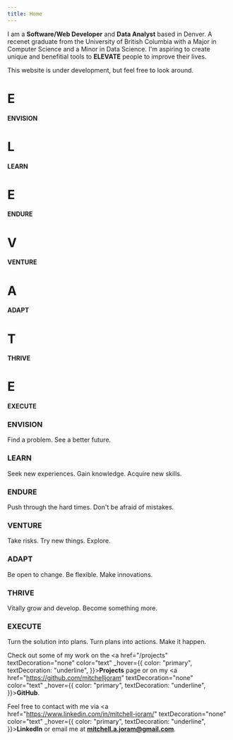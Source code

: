 ```yaml
---
title: Home
---
```


<Home width='800px' height='800px' position='relative' my="10"/>

<div mt="20"/>

I am a **Software/Web Developer** and **Data Analyst** based in Denver. A recenet graduate from the University of British Columbia with a Major in Computer Science and a Minor in Data Science. I'm aspiring to create unique and benefitial tools to **ELEVATE** people to improve their lives.

This website is under development, but feel free to look around.

<div mt="20"/>

<div width="100%" background="#000000">
    <div display="grid" gridTemplateColumns={"auto auto auto auto auto auto auto"} columnGap="40px" justifyContent="center" mx="auto">
        <div textAlign="center">
            <h1 fontSize="7rem" color="white">E</h1>
            <strong color="white">ENVISION</strong>
        </div>
        <div textAlign="center">
            <h1 fontSize="7rem" color="white">L</h1>
            <strong color="white">LEARN</strong>
        </div>
        <div textAlign="center">
            <h1 fontSize="7rem" color="white">E</h1>
            <strong color="white">ENDURE</strong>
        </div>
        <div textAlign="center">
            <h1 fontSize="7rem" color="white">V</h1>
            <strong color="white">VENTURE</strong>
        </div>
        <div textAlign="center">
            <h1 fontSize="7rem" color="white">A</h1>
            <strong color="white">ADAPT</strong>
        </div>
        <div textAlign="center">
            <h1 fontSize="7rem" color="white">T</h1>
            <strong color="white">THRIVE</strong>
        </div>
        <div textAlign="center">
            <h1 fontSize="7rem" color="white">E</h1>
            <strong color="white">EXECUTE</strong>
        </div>
    </div>
    <div px="10" pt="20" pb="10">
        <div color="white">
            <h3>ENVISION</h3>
            Find a problem. See a better future.
        </div>
        <div color="white" pt="10">
            <h3>LEARN</h3>
            Seek new experiences. Gain knowledge. Acquire new skills.
        </div>
        <div color="white" pt="10">
            <h3>ENDURE</h3>
            Push through the hard times. Don't be afraid of mistakes.
        </div>
        <div color="white" pt="10">
            <h3>VENTURE</h3>
            Take risks. Try new things. Explore.
        </div>
        <div color="white" pt="10">
            <h3>ADAPT</h3>
            Be open to change. Be flexible. Make innovations.
        </div>
        <div color="white" pt="10">
            <h3>THRIVE</h3>
            Vitally grow and develop. Become something more.
        </div>
        <div color="white" pt="10">
            <h3>EXECUTE</h3>
            Turn the solution into plans. Turn plans into actions. Make it happen.
        </div>
    </div>
</div>

<div mt="20"/>

Check out some of my work on the <a href="/projects" textDecoration="none" color="text" _hover={{ color: "primary", textDecoration: "underline", }}><strong>Projects</strong></a> page or on my <a href="https://github.com/mitchelljoram" textDecoration="none" color="text" _hover={{ color: "primary", textDecoration: "underline", }}><strong>GitHub</strong></a>.

Feel free to contact with me via <a href="https://www.linkedin.com/in/mitchell-joram/" textDecoration="none" color="text" _hover={{ color: "primary", textDecoration: "underline", }}><strong>LinkedIn</strong></a> or email me at **mitchell.a.joram@gmail.com**.